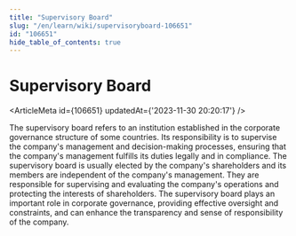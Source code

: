 ```yaml
---
title: "Supervisory Board"
slug: "/en/learn/wiki/supervisoryboard-106651"
id: "106651"
hide_table_of_contents: true
---
```



<Breadcrumbs current="Supervisory Board" />

# Supervisory Board

<ArticleMeta id={106651} updatedAt={'2023-11-30 20:20:17'} />
<div className='border-solid border-b border-t-0 my-4 border-[var(--ifm-color-gray-300)]' />

The supervisory board refers to an institution established in the corporate governance structure of some countries. Its responsibility is to supervise the company's management and decision-making processes, ensuring that the company's management fulfills its duties legally and in compliance. The supervisory board is usually elected by the company's shareholders and its members are independent of the company's management. They are responsible for supervising and evaluating the company's operations and protecting the interests of shareholders. The supervisory board plays an important role in corporate governance, providing effective oversight and constraints, and can enhance the transparency and sense of responsibility of the company.
